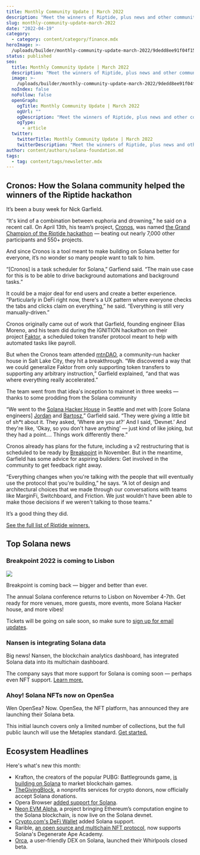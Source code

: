 ```yaml
---
title: Monthly Community Update | March 2022
description: "Meet the winners of Riptide, plus news and other community headlines."
slug: monthly-community-update-march-2022
date: "2022-04-19"
category:
  - category: content/category/finance.mdx
heroImage: >-
  /uploads/builder/monthly-community-update-march-2022/9dedd8ee91f04f15b7646bfbc0bdd660.png
status: published
seo:
  title: Monthly Community Update | March 2022
  description: "Meet the winners of Riptide, plus news and other community headlines."
  image: >-
    /uploads/builder/monthly-community-update-march-2022/9dedd8ee91f04f15b7646bfbc0bdd660.png
  noIndex: false
  noFollow: false
  openGraph:
    ogTitle: Monthly Community Update | March 2022
    ogUrl: ""
    ogDescription: "Meet the winners of Riptide, plus news and other community headlines."
    ogType:
      - article
  twitter:
    twitterTitle: Monthly Community Update | March 2022
    twitterDescription: "Meet the winners of Riptide, plus news and other community headlines."
author: content/authors/solana-foundation.md
tags:
  - tag: content/tags/newsletter.mdx
---
```


## **Cronos: How the Solana community helped the winners of the Riptide hackathon**

It’s been a busy week for Nick Garfield.

“It's kind of a combination between euphoria and drowning,” he said on a recent call. On April 13th, his team’s project, [Cronos](https://solana.com/riptide/voting/cronos?ref=solana.ghost.io), was named [the Grand Champion of the Riptide hackathon](https://solana.com/news/riptide-hackathon-winners-solana?ref=solana.ghost.io) — beating out nearly 7,000 other participants and 550+ projects.

And since Cronos is a tool meant to make building on Solana better for everyone, it’s no wonder so many people want to talk to him.

“\[Cronos\] is a task scheduler for Solana,” Garfiend said. “The main use case for this is to be able to drive background automations and background tasks.”

It could be a major deal for end users and create a better experience. “Particularly in DeFi right now, there's a UX pattern where everyone checks the tabs and clicks claim on everything,” he said. “Everything is still very manually-driven.”

Cronos originally came out of work that Garfield, founding engineer Elias Moreno, and his team did during the IGNITION hackathon on their project [Faktor](https://devpost.com/software/faktor?ref=solana.ghost.io), a scheduled token transfer protocol meant to help with automated tasks like payroll.

But when the Cronos team attended [mtnDAO](https://mtndao.io/?ref=solana.ghost.io), a community-run hacker house in Salt Lake City, they hit a breakthrough. “We discovered a way that we could generalize Faktor from only supporting token transfers to supporting any arbitrary instruction,” Garfield explained, “and that was where everything really accelerated.”

The team went from that idea's inception to mainnet in three weeks — thanks to some prodding from the Solana community

“We went to the [Solana Hacker House](https://solana.com/events?ref=solana.ghost.io) in Seattle and met with \[core Solana engineers\] [Jordan](https://twitter.com/redacted_j?ref=solana.ghost.io) and [Bartosz](https://twitter.com/baalazamon?ref=solana.ghost.io),” Garfield said. “They were giving a little bit of sh\*t about it. They asked, ‘Where are you at?’ And I said, ‘Devnet.’ And they're like, ‘Okay, so you don't have anything’ — just kind of like joking, but they had a point…. Things work differently there.”

Cronos already has plans for the future, including a v2 restructuring that is scheduled to be ready by [Breakpoint](https://solana.com/breakpoint?ref=solana.ghost.io) in November. But in the meantime, Garfield has some advice for aspiring builders: Get involved in the community to get feedback right away.

“Everything changes when you're talking with the people that will eventually use the protocol that you're building,” he says. “A lot of design and architectural choices that we made through our conversations with teams like MarginFi, Switchboard, and Friction. We just wouldn't have been able to make those decisions if we weren't talking to those teams.”

It’s a good thing they did.

[See the full list of Riptide winners.](https://solana.com/news/riptide-hackathon-winners-solana?ref=solana.ghost.io)

## **Top Solana news**

### **Breakpoint 2022 is coming to Lisbon**

![](/uploads/builder/monthly-community-update-march-2022/image-1.jpg)

Breakpoint is coming back — bigger and better than ever.

The annual Solana conference returns to Lisbon on November 4-7th. Get ready for more venues, more guests, more events, more Solana Hacker house, and more vibes!

Tickets will be going on sale soon, so make sure to [sign up for email updates](https://solana.com/breakpoint?ref=solana.ghost.io).

### **Nansen is integrating Solana data**

Big news! Nansen, the blockchain analytics dashboard, has integrated Solana data into its multichain dashboard.

The company says that more support for Solana is coming soon — perhaps even NFT support. [Learn more.](https://www.nansen.ai/research/solana-scalability-through-speed?ref=solana.ghost.io)

### **Ahoy! Solana NFTs now on OpenSea**

Wen OpenSea? Now. OpenSea, the NFT platform, has announced they are launching their Solana beta.

This initial launch covers only a limited number of collections, but the full public launch will use the Metaplex standard. [Get started.](https://opensea.io/explore-solana?ref=solana.ghost.io)

## **Ecosystem Headlines**

Here's what's new this month:

- Krafton, the creators of the popular PUBG: Battlegrounds game, [is building on Solana](https://twitter.com/solanalabs/status/1506621552120504320?ref=solana.ghost.io) to market blockchain games.
- [TheGivingBlock](https://twitter.com/TheGivingBlock/status/1507043176389148672?ref=solana.ghost.io), a nonprofits services for crypto donors, now officially accept Solana donations.
- Opera Browser [added support for Solana](https://twitter.com/Opera_Crypto/status/1509089854294011907?ref=solana.ghost.io).
- [Neon EVM Alpha](https://twitter.com/neonlabsorg/status/1511373120057212928?ref=solana.ghost.io), a project bringing Ethereum’s computation engine to the Solana blockchain, is now live on the Solana devnet.
- [Crypto.com's DeFi Wallet](https://twitter.com/cryptocom/status/1514169630574940163?ref=solana.ghost.io) added Solana support.
- Rarible, [an open source and multichain NFT protocol](https://twitter.com/rarible/status/1514589329938599936?ref=solana.ghost.io), now supports Solana's Degenerate Ape Academy.
- [Orca](https://twitter.com/orca_so/status/1506785925929517065?ref=solana.ghost.io), a user-friendly DEX on Solana, launched their Whirlpools closed beta.
